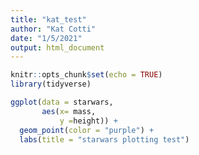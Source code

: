 ```yaml
---
title: "kat_test"
author: "Kat Cotti"
date: "1/5/2021"
output: html_document
---
```


```r
knitr::opts_chunk$set(echo = TRUE)
library(tidyverse)
```

```r
ggplot(data = starwars,
       aes(x= mass,
           y =height)) +
  geom_point(color = "purple") +
  labs(title = "starwars plotting test")
```

